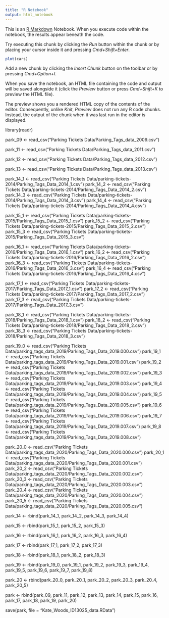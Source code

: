 ```yaml
---
title: "R Notebook"
output: html_notebook
---
```


This is an [R Markdown](http://rmarkdown.rstudio.com) Notebook. When you execute code within the notebook, the results appear beneath the code. 

Try executing this chunk by clicking the *Run* button within the chunk or by placing your cursor inside it and pressing *Cmd+Shift+Enter*. 

```r
plot(cars)
```

Add a new chunk by clicking the *Insert Chunk* button on the toolbar or by pressing *Cmd+Option+I*.

When you save the notebook, an HTML file containing the code and output will be saved alongside it (click the *Preview* button or press *Cmd+Shift+K* to preview the HTML file). 

The preview shows you a rendered HTML copy of the contents of the editor. Consequently, unlike *Knit*, *Preview* does not run any R code chunks. Instead, the output of the chunk when it was last run in the editor is displayed.

library(readr)

park_09 <- read_csv("Parking Tickets Data/Parking_Tags_data_2009.csv")

park_11 <- read_csv("Parking Tickets Data/Parking_Tags_data_2011.csv")

park_12 <- read_csv("Parking Tickets Data/Parking_Tags_data_2012.csv")

park_13 <- read_csv("Parking Tickets Data/Parking_Tags_data_2013.csv")

park_14_1 <- read_csv("Parking Tickets Data/parking-tickets-2014/Parking_Tags_Data_2014_1.csv")
park_14_2 <- read_csv("Parking Tickets Data/parking-tickets-2014/Parking_Tags_Data_2014_2.csv")
park_14_3 <- read_csv("Parking Tickets Data/parking-tickets-2014/Parking_Tags_Data_2014_3.csv")
park_14_4 <- read_csv("Parking Tickets Data/parking-tickets-2014/Parking_Tags_Data_2014_4.csv")

park_15_1 <- read_csv("Parking Tickets Data/parking-tickets-2015/Parking_Tags_Data_2015_1.csv")
park_15_2 <- read_csv("Parking Tickets Data/parking-tickets-2015/Parking_Tags_Data_2015_2.csv")
park_15_3 <- read_csv("Parking Tickets Data/parking-tickets-2015/Parking_Tags_Data_2015_3.csv")

park_16_1 <- read_csv("Parking Tickets Data/parking-tickets-2016/Parking_Tags_Data_2016_1.csv")
park_16_2 <- read_csv("Parking Tickets Data/parking-tickets-2016/Parking_Tags_Data_2016_2.csv")
park_16_3 <- read_csv("Parking Tickets Data/parking-tickets-2016/Parking_Tags_Data_2016_3.csv")
park_16_4 <- read_csv("Parking Tickets Data/parking-tickets-2016/Parking_Tags_Data_2016_4.csv")

park_17_1 <- read_csv("Parking Tickets Data/parking-tickets-2017/Parking_Tags_Data_2017_1.csv")
park_17_2 <- read_csv("Parking Tickets Data/parking-tickets-2017/Parking_Tags_Data_2017_2.csv")
park_17_3 <- read_csv("Parking Tickets Data/parking-tickets-2017/Parking_Tags_Data_2017_3.csv")

park_18_1 <- read_csv("Parking Tickets Data/parking-tickets-2018/Parking_Tags_Data_2018_1.csv")
park_18_2 <- read_csv("Parking Tickets Data/parking-tickets-2018/Parking_Tags_Data_2018_2.csv")
park_18_3 <- read_csv("Parking Tickets Data/parking-tickets-2018/Parking_Tags_Data_2018_3.csv")

park_19_0 <- read_csv("Parking Tickets Data/parking_tags_data_2019/Parking_Tags_Data_2019.000.csv")
park_19_1 <- read_csv("Parking Tickets Data/parking_tags_data_2019/Parking_Tags_Data_2019.001.csv")
park_19_2 <- read_csv("Parking Tickets Data/parking_tags_data_2019/Parking_Tags_Data_2019.002.csv")
park_19_3 <- read_csv("Parking Tickets Data/parking_tags_data_2019/Parking_Tags_Data_2019.003.csv")
park_19_4 <- read_csv("Parking Tickets Data/parking_tags_data_2019/Parking_Tags_Data_2019.004.csv")
park_19_5 <- read_csv("Parking Tickets Data/parking_tags_data_2019/Parking_Tags_Data_2019.005.csv")
park_19_6 <- read_csv("Parking Tickets Data/parking_tags_data_2019/Parking_Tags_Data_2019.006.csv")
park_19_7 <- read_csv("Parking Tickets Data/parking_tags_data_2019/Parking_Tags_Data_2019.007.csv")
park_19_8 <- read_csv("Parking Tickets Data/parking_tags_data_2019/Parking_Tags_Data_2019.008.csv")

park_20_0 <- read_csv("Parking Tickets Data/parking_tags_data_2020/Parking_Tags_Data_2020.000.csv")
park_20_1 <- read_csv("Parking Tickets Data/parking_tags_data_2020/Parking_Tags_Data_2020.001.csv")
park_20_2 <- read_csv("Parking Tickets Data/parking_tags_data_2020/Parking_Tags_Data_2020.002.csv")
park_20_3 <- read_csv("Parking Tickets Data/parking_tags_data_2020/Parking_Tags_Data_2020.003.csv")
park_20_4 <- read_csv("Parking Tickets Data/parking_tags_data_2020/Parking_Tags_Data_2020.004.csv")
park_20_5 <- read_csv("Parking Tickets Data/parking_tags_data_2020/Parking_Tags_Data_2020.005.csv")

park_14 <- rbind(park_14_1, park_14_2, park_14_3, park_14_4)

park_15 <- rbind(park_15_1, park_15_2, park_15_3)

park_16 <- rbind(park_16_1, park_16_2, park_16_3, park_16_4)

park_17 <- rbind(park_17_1, park_17_2, park_17_3)

park_18 <- rbind(park_18_1, park_18_2, park_18_3)

park_19 <- rbind(park_19_0, park_19_1, park_19_2, park_19_3, park_19_4, park_19_5, park_19_6, park_19_7, park_19_8)

park_20 <- rbind(park_20_0, park_20_1, park_20_2, park_20_3, park_20_4, park_20_5)

park <- rbind(park_09, park_11, park_12, park_13, park_14, park_15, park_16, park_17, park_18, park_19, park_20)

save(park, file = "Kate_Woods_ID13025_data.RData")

